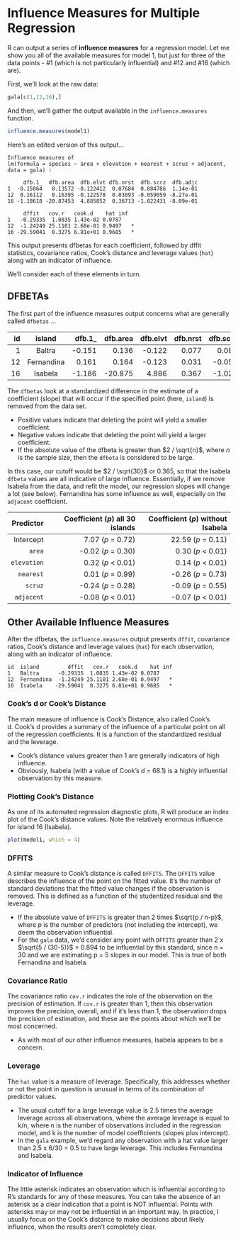 # Influence Measures for Multiple Regression

R can output a series of **influence measures** for a regression model. Let me show you all of the available measures for model 1, but just for three of the data points - #1 (which is not particularly influential) and #12 and #16 (which are).

First, we'll look at the raw data:

```r
gala[c(1,12,16),]
```

And then, we'll gather the output available in the `influence.measures` function.

```r
influence.measures(model1)
```

Here's an edited version of this output...
```
Influence measures of
lm(formula = species ~ area + elevation + nearest + scruz + adjacent, 
data = gala) :

     dfb.1_  dfb.area  dfb.elvt dfb.nrst  dfb.scrz  dfb.adjc
1  -0.15064   0.13572 -0.122412  0.07684  0.084786  1.14e-01
12  0.16112   0.16395 -0.122578  0.03093 -0.059059 -8.27e-01
16 -1.18618 -20.87453  4.885852  0.36713 -1.022431 -8.09e-01

     dffit   cov.r   cook.d    hat inf
1   -0.29335  1.0835 1.43e-02 0.0787    
12  -1.24249 25.1101 2.68e-01 0.9497   *
16 -29.59041  0.3275 6.81e+01 0.9685   *
```
This output presents dfbetas for each coefficient, followed by dffit statistics, covariance ratios, Cook's distance and leverage values (`hat`) along with an indicator of influence.

We'll consider each of these elements in turn.



## DFBETAs

The first part of the influence measures output concerns what are generally called `dfbetas` ...

id | island | dfb.1_ | dfb.area | dfb.elvt | dfb.nrst | dfb.scrz | dfb.adjc
-:| :-: | -:| -:| -:| -:| -:| -:
1 | Baltra | -0.151 | 0.136 | -0.122 |  0.077 | 0.085 | 0.114
12 | Fernandina | 0.161 | 0.164 | -0.123 | 0.031 | -0.059 | -0.827
16 | Isabela | -1.186 | -20.875 |  4.886 | 0.367 | -1.022 | -0.809

The `dfbetas` look at a standardized difference in the estimate of a coefficient (slope) that will occur if the specified point (here, `island`) is removed from the data set. 

- Positive values indicate that deleting the point will yield a smaller coefficient. 
- Negative values indicate that deleting the point will yield a larger coefficient. 
- If the absolute value of the dfbeta is greater than $2 / \sqrt{n}$, where $n$ is the sample size, then the `dfbeta` is considered to be large. 

In this case, our cutoff would be $2 / \sqrt{30}$ or 0.365, so that the Isabela `dfbeta` values are all indicative of large influence. Essentially, if we remove Isabela from the data, and refit the model, our regression slopes will change a lot (see below). Fernandina has some influence as well, especially on the `adjacent` coefficient.

Predictor | Coefficient (*p*) **all 30 islands** | Coefficient (*p*) **without Isabela**
--------: | ------------------------------------:| ------------------------------------:
Intercept | 7.07 (*p* = 0.72) | 22.59 (*p* = 0.11)
`area` | -0.02 (*p* = 0.30) | 0.30 (*p* < 0.01)
`elevation` | 0.32 (*p* < 0.01) | 0.14 (*p* < 0.01)
`nearest` | 0.01 (*p* = 0.99) | -0.26 (*p* = 0.73)
`scruz` | -0.24 (*p* = 0.28) | -0.09 (*p* = 0.55)
`adjacent` | -0.08 (*p* < 0.01) | -0.07 (*p* < 0.01)

## Other Available Influence Measures

After the dfbetas, the `influence.measures` output presents `dffit`, covariance ratios, Cook's distance and leverage values (`hat`) for each observation, along with an indicator of influence.

```
id  island         dffit   cov.r   cook.d    hat inf
1   Baltra      -0.29335  1.0835 1.43e-02 0.0787    
12  Fernandina  -1.24249 25.1101 2.68e-01 0.9497   *
16  Isabela    -29.59041  0.3275 6.81e+01 0.9685   *
```

### Cook's d or Cook's Distance

The main measure of influence is Cook's Distance, also called Cook's d. Cook's d provides a summary of the influence of a particular point on all of the regression coefficients. It is a function of the standardized residual and the leverage. 

- Cook's distance values greater than 1 are generally indicators of high influence.
- Obviously, Isabela (with a value of Cook's d = 68.1) is a highly influential observation by this measure.

### Plotting Cook's Distance

As one of its automated regression diagnostic plots, R will produce an index plot of the Cook's distance values. Note the relatively enormous influence for island 16 (Isabela).

```r
plot(model1, which = 4)
```

### DFFITS 

A similar measure to Cook's distance is called `DFFITS`. The `DFFITS` value describes the influence of the point on the fitted value. It's the number of standard deviations that the fitted value changes if the observation is removed. This is defined as a function of the studentized residual and the leverage. 

- If the absolute value of `DFFITS` is greater than 2 times $\sqrt{p / n-p}$, where *p* is the number of predictors (not including the intercept), we deem the observation influential.
- For the `gala` data, we'd consider any point with `DFFITS` greater than 2 x $\sqrt{5 / (30-5)}$ = 0.894 to be influential by this standard, since n = 30 and we are estimating p = 5 slopes in our model. This is true of both Fernandina and Isabela.

### Covariance Ratio 

The covariance ratio `cov.r` indicates the role of the observation on the precision of estimation. If `cov.r` is greater than 1, then this observation improves the precision, overall, and if it's less than 1, the observation drops the precision of estimation, and these are the points about which we'll be most concerned.

- As with most of our other influence measures, Isabela appears to be a concern.

### Leverage 

The `hat` value is a measure of leverage. Specifically, this addresses whether or not the point in question is unusual in terms of its combination of predictor values. 

- The usual cutoff for a large leverage value is 2.5 times the average leverage across all observations, where the average leverage is equal to k/n, where n is the number of observations included in the regression model, and k is the number of model coefficients (slopes plus intercept).
- In the `gala` example, we'd regard any observation with a hat value larger than 2.5 x 6/30 = 0.5 to have large leverage. This includes Fernandina and Isabela.

### Indicator of Influence

The little asterisk indicates an observation which is influential according to R's standards for any of these measures. You can take the absence of an asterisk as a clear indication that a point is NOT influential. Points with asterisks may or may not be influential in an important way. In practice, I usually focus on the Cook's distance to make decisions about likely influence, when the results aren't completely clear.



